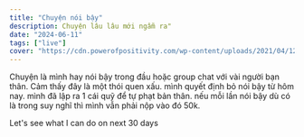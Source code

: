 ```yaml
---
title: "Chuyện nói bậy"
description: Chuyện lâu lâu mới ngẫm ra"
date: "2024-06-11"
tags: ["live"]
cover: "https://cdn.powerofpositivity.com/wp-content/uploads/2021/04/12-Types-of-Toxic-People-to-Avoid-Every-Day.jpg"
---
```


Chuyện là mình hay nói bậy trong đầu hoặc group chat với vài người bạn thân. Cảm thấy đây là một thói quen xấu. mình quyết định bỏ nói bậy từ hôm nay. mình đã lập ra 1 cái quỹ để tự phạt bản thân. nếu mỗi lần nói bậy dù có là trong suy nghĩ thì mình vẫn phải nộp vào đó 50k. 

Let's see what I can do on next 30 days
